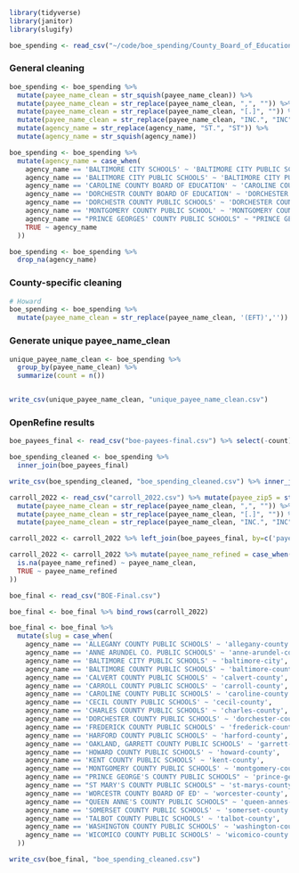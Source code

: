 ```r
library(tidyverse)
library(janitor)
library(slugify)
```

```r
boe_spending <- read_csv("~/code/boe_spending/County_Board_of_Education_-_Spending_Disclosures.csv") %>% clean_names() %>% mutate(agency_name = str_to_upper(agency_name), payee_name_clean = str_to_upper(payee_name), payee_zip5 = str_sub(payee_zip, 1, 5))
```

### General cleaning

```r
boe_spending <- boe_spending %>% 
  mutate(payee_name_clean = str_squish(payee_name_clean)) %>% 
  mutate(payee_name_clean = str_replace(payee_name_clean, ",", "")) %>%
  mutate(payee_name_clean = str_replace(payee_name_clean, "[.]", "")) %>%
  mutate(payee_name_clean = str_replace(payee_name_clean, "INC.", "INC")) %>%
  mutate(agency_name = str_replace(agency_name, "ST.", "ST")) %>% 
  mutate(agency_name = str_squish(agency_name))

boe_spending <- boe_spending %>% 
  mutate(agency_name = case_when(
    agency_name == 'BALTIMORE CITY SCHOOLS' ~ 'BALTIMORE CITY PUBLIC SCHOOLS',
    agency_name == 'BALITMORE CITY PUBLIC SCHOOLS' ~ 'BALTIMORE CITY PUBLIC SCHOOLS',
    agency_name == 'CAROLINE COUNTY BOARD OF EDUCATION' ~ 'CAROLINE COUNTY PUBLIC SCHOOLS',
    agency_name == 'DORCHESTR COUNTY BOARD OF EDUCATION' ~ 'DORCHESTER COUNTY PUBLIC SCHOOLS',
    agency_name == 'DORCHESTR COUNTY PUBLIC SCHOOLS' ~ 'DORCHESTER COUNTY PUBLIC SCHOOLS',
    agency_name == 'MONTGOMERY COUNTY PUBLIC SCHOOL' ~ 'MONTGOMERY COUNTY PUBLIC SCHOOLS',
    agency_name == "PRINCE GEORGES' COUNTY PUBLIC SCHOOLS" ~ "PRINCE GEORGE'S COUNTY PUBLIC SCHOOLS",
    TRUE ~ agency_name
  ))

boe_spending <- boe_spending %>% 
  drop_na(agency_name)
```


### County-specific cleaning
```r
# Howard
boe_spending <- boe_spending %>% 
  mutate(payee_name_clean = str_replace(payee_name_clean, '(EFT)','')) %>% mutate(payee_name_clean = str_replace(payee_name_clean, ' (EFTPS ONLY)',''))

```


### Generate unique payee_name_clean

```r
unique_payee_name_clean <- boe_spending %>% 
  group_by(payee_name_clean) %>% 
  summarize(count = n())


write_csv(unique_payee_name_clean, "unique_payee_name_clean.csv")
```


### OpenRefine results

```r
boe_payees_final <- read_csv("boe-payees-final.csv") %>% select(-count)
```

```r
boe_spending_cleaned <- boe_spending %>% 
  inner_join(boe_payees_final)
```

```r
write_csv(boe_spending_cleaned, "boe_spending_cleaned.csv") %>% inner_join('boe_payees_final', by=c('payee_name'))
```

```r
carroll_2022 <- read_csv("carroll_2022.csv") %>% mutate(payee_zip5 = str_sub(payee_zip, 1, 5)) %>% mutate(payee_name_clean = str_to_upper(payee_name)) %>% mutate(payee_name_clean = str_squish(payee_name_clean)) %>% 
  mutate(payee_name_clean = str_replace(payee_name_clean, ",", "")) %>%
  mutate(payee_name_clean = str_replace(payee_name_clean, "[.]", "")) %>%
  mutate(payee_name_clean = str_replace(payee_name_clean, "INC.", "INC"))

carroll_2022 <- carroll_2022 %>% left_join(boe_payees_final, by=c('payee_name_clean'))

carroll_2022 <- carroll_2022 %>% mutate(payee_name_refined = case_when(
  is.na(payee_name_refined) ~ payee_name_clean,
  TRUE ~ payee_name_refined
))

```



```r
boe_final <- read_csv("BOE-Final.csv")

boe_final <- boe_final %>% bind_rows(carroll_2022)

boe_final <- boe_final %>% 
  mutate(slug = case_when(
    agency_name == 'ALLEGANY COUNTY PUBLIC SCHOOLS' ~ 'allegany-county',
    agency_name == 'ANNE ARUNDEL CO. PUBLIC SCHOOLS' ~ 'anne-arundel-county',
    agency_name == 'BALTIMORE CITY PUBLIC SCHOOLS' ~ 'baltimore-city',
    agency_name == 'BALTIMORE COUNTY PUBLIC SCHOOLS' ~ 'baltimore-county',
    agency_name == 'CALVERT COUNTY PUBLIC SCHOOLS' ~ 'calvert-county',
    agency_name == 'CARROLL COUNTY PUBLIC SCHOOLS' ~ 'carroll-county',
    agency_name == 'CAROLINE COUNTY PUBLIC SCHOOLS' ~ 'caroline-county',
    agency_name == 'CECIL COUNTY PUBLIC SCHOOLS' ~ 'cecil-county',
    agency_name == 'CHARLES COUNTY PUBLIC SCHOOLS' ~ 'charles-county',
    agency_name == 'DORCHESTER COUNTY PUBLIC SCHOOLS' ~ 'dorchester-county',
    agency_name == 'FREDERICK COUNTY PUBLIC SCHOOLS' ~ 'frederick-county',
    agency_name == 'HARFORD COUNTY PUBLIC SCHOOLS' ~ 'harford-county',
    agency_name == 'OAKLAND, GARRETT COUNTY PUBLIC SCHOOLS' ~ 'garrett-county',
    agency_name == 'HOWARD COUNTY PUBLIC SCHOOLS' ~ 'howard-county',
    agency_name == 'KENT COUNTY PUBLIC SCHOOLS' ~ 'kent-county',
    agency_name == 'MONTGOMERY COUNTY PUBLIC SCHOOLS' ~ 'montgomery-county',
    agency_name == "PRINCE GEORGE'S COUNTY PUBLIC SCHOOLS" ~ 'prince-georges-county',
    agency_name == "ST MARY'S COUNTY PUBLIC SCHOOLS" ~ 'st-marys-county',
    agency_name == 'WORCESTR COUNTY BOARD OF ED' ~ 'worcester-county',
    agency_name == "QUEEN ANNE'S COUNTY PUBLIC SCHOOLS" ~ 'queen-annes-county',
    agency_name == 'SOMERSET COUNTY PUBLIC SCHOOLS' ~ 'somerset-county',
    agency_name == 'TALBOT COUNTY PUBLIC SCHOOLS' ~ 'talbot-county',
    agency_name == 'WASHINGTON COUNTY PUBLIC SCHOOLS' ~ 'washington-county',
    agency_name == 'WICOMICO COUNTY PUBLIC SCHOOLS' ~ 'wicomico-county'
  ))

write_csv(boe_final, "boe_spending_cleaned.csv")
```


